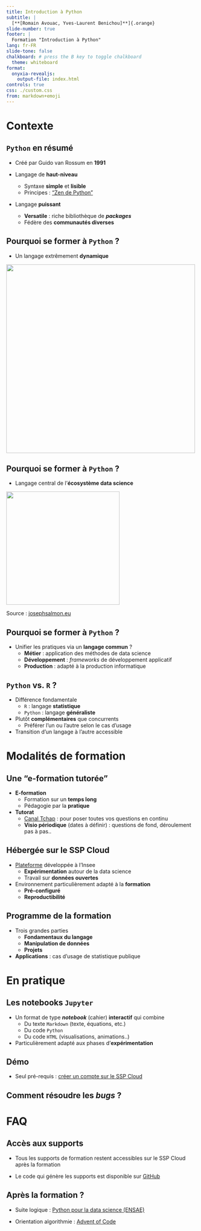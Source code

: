 ```yaml
---
title: Introduction à Python
subtitle: |
  [**[Romain Avouac, Yves-Laurent Benichou]**]{.orange}
slide-number: true
footer: |
  Formation "Introduction à Python"
lang: fr-FR
slide-tone: false
chalkboard: # press the B key to toggle chalkboard
  theme: whiteboard
format:
  onyxia-revealjs:
    output-file: index.html
controls: true
css: ./custom.css
from: markdown+emoji
---
```


# Contexte

## `Python` en résumé

- Créé par Guido van Rossum en [**1991**]{.orange}

- Langage de [**haut-niveau**]{.orange}
    - Syntaxe [**simple**]{.blue2} et [**lisible**]{.blue2}
    - Principes : ["Zen de Python"](https://fr.wikipedia.org/wiki/Zen_de_Python)

- Langage [**puissant**]{.orange}
    - [**Versatile**]{.blue2} : riche bibliothèque de [***packages***]{.blue2}
    - Fédère des [**communautés diverses**]{.blue2}

## Pourquoi se former à `Python` ?

- Un langage extrêmement [**dynamique**]{.blue2}

![](img/pythontrend.jpeg){fig-align="center" height=500}

## Pourquoi se former à `Python` ?

- Langage central de l'[**écosystème data science**]{.blue2}

![](img/python_ecosystem.svg){fig-align="center" height=300}

Source : [josephsalmon.eu](https://josephsalmon.eu/HMMA238.html)

## Pourquoi se former à `Python` ?

- Unifier les pratiques via un [**langage commun**]{.orange} ?
    - [**Métier**]{.blue2} : application des méthodes de data science
    - [**Développement**]{.blue2} : *frameworks* de développement applicatif
    - [**Production**]{.blue2} : adapté à la production informatique


## `Python` vs. `R` ?

- Différence fondamentale 
    - `R` : langage [**statistique**]{.blue2}
    - `Python` : langage [**généraliste**]{.blue2}

- Plutôt [**complémentaires**]{.orange} que concurrents
    - Préférer l'un ou l'autre selon le cas d'usage

- Transition d'un langage à l'autre accessible

# Modalités de formation

## Une "e-formation tutorée"

- [**E-formation**]{.orange}
    - Formation sur un [**temps long**]{.blue2}
    - Pédagogie par la [**pratique**]{.blue2}

- [**Tutorat**]{.orange}
    - [Canal Tchap](https://tchap.gouv.fr/#/room/!XKtsUhPslGXsbIUOIw:agent.finances.tchap.gouv.fr?via=agent.finances.tchap.gouv.fr) : pour poser toutes vos questions en continu
    - [**Visio périodique**]{.orange} (dates à définir) : questions de fond, déroulement pas à pas..

## Hébergée sur le SSP Cloud

- [Plateforme](https://datalab.sspcloud.fr/) développée à l'Insee
    - [**Expérimentation**]{.blue2} autour de la data science
    - Travail sur [**données ouvertes**]{.blue2}

- Environnement particulièrement adapté à la [**formation**]{.orange}
    - [**Pré-configuré**]{.blue2}
    - [**Reproductibilité**]{.blue2}

## Programme de la formation

- Trois grandes parties
    - [**Fondamentaux du langage**]{.blue2}
    - [**Manipulation de données**]{.blue2}
    - [**Projets**]{.blue2}

- [**Applications**]{.orange} : cas d'usage de statistique publique

# En pratique

## Les notebooks `Jupyter`

- Un format de type [***notebook***]{.orange} (cahier) [**interactif**]{.orange} qui combine
    - Du texte `Markdown` (texte, équations, etc.)
    - Du code `Python`
    - Du code `HTML` (visualisations, animations..)

- Particulièrement adapté aux phases d'[**expérimentation**]{.orange}

## Démo

- Seul pré-requis : [créer un compte sur le SSP Cloud](https://auth.lab.sspcloud.fr/auth/realms/sspcloud/login-actions/registration?client_id=onyxia&tab_id=IU7LpltKvV8)

## Comment résoudre les *bugs* ?

# FAQ

## Accès aux supports

- Tous les supports de formation restent accessibles sur le SSP Cloud après la formation

- Le code qui génère les supports est disponible sur [GitHub](https://github.com/InseeFrLab/formation-python-initiation.git)

## Après la formation ?

- Suite logique : [Python pour la data science (ENSAE)](https://www.sspcloud.fr/formation?search=&path=%5B%22Python%20pour%20la%20data%20science%22%5D)

- Orientation algorithmie : [Advent of Code](https://adventofcode.com/2023)
